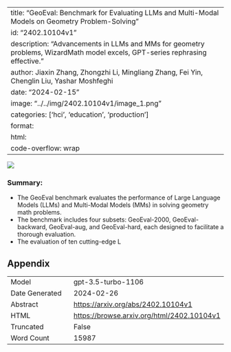 
---
title: "GeoEval: Benchmark for Evaluating LLMs and Multi-Modal Models on Geometry Problem-Solving"
id: "2402.10104v1"
description: "Advancements in LLMs and MMs for geometry problems, WizardMath model excels, GPT-series rephrasing effective."
author: Jiaxin Zhang, Zhongzhi Li, Mingliang Zhang, Fei Yin, Chenglin Liu, Yashar Moshfeghi
date: "2024-02-15"
image: "../../img/2402.10104v1/image_1.png"
categories: ['hci', 'education', 'production']
format:
  html:
    code-overflow: wrap
---

![](../../img/2402.10104v1/image_1.png)

### Summary:
- The GeoEval benchmark evaluates the performance of Large Language Models (LLMs) and Multi-Modal Models (MMs) in solving geometry math problems.
- The benchmark includes four subsets: GeoEval-2000, GeoEval-backward, GeoEval-aug, and GeoEval-hard, each designed to facilitate a thorough evaluation.
- The evaluation of ten cutting-edge L

## Appendix

|          |          |
|----------|----------|
| Model     | gpt-3.5-turbo-1106       |
| Date Generated     | 2024-02-26       |
| Abstract | [https://arxiv.org/abs/2402.10104v1](https://arxiv.org/abs/2402.10104v1)        |
| HTML     | [https://browse.arxiv.org/html/2402.10104v1](https://browse.arxiv.org/html/2402.10104v1)       |
| Truncated       | False       |
| Word Count       | 15987       |